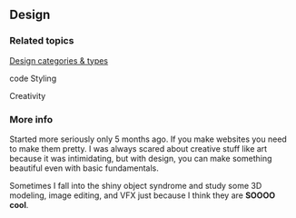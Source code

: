 ## Design
### Related topics
[Design categories & types](process.env.NEXT_PUBLIC_NOTES_WEBSITE_URL/PublicNotes/Design-categories--and--types)

code Styling

Creativity

### More info
Started more seriously only 5 months ago. If you make websites you need to make them pretty. I was always scared about creative stuff like art because it was intimidating, but with design, you can make something beautiful even with basic fundamentals. 

Sometimes I fall into the shiny object syndrome and study some 3D modeling, image editing, and VFX just because I think they are **SOOOO cool**.